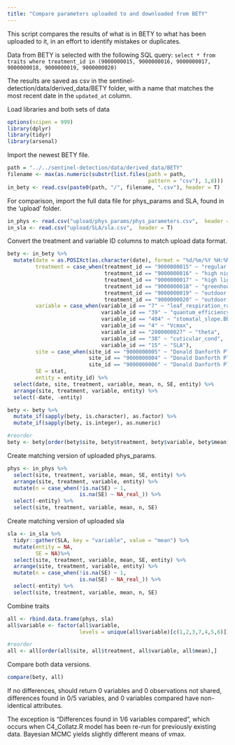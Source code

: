 ```yaml
---
title: "Compare parameters uploaded to and downloaded from BETY"
---
```

  
This script compares the results of what is in BETY to what has been uploaded to it, in an effort to identify mistakes or duplicates. 

Data from BETY is selected with the following SQL query: `select * from traits where treatment_id in (9000000015, 9000000016, 9000000017, 9000000018, 9000000019, 9000000020)`

The results are saved as csv in the sentinel-detection/data/derived_data/BETY folder, with a name that matches the most recent date in the `updated_at` column. 

Load libraries and both sets of data
```r
options(scipen = 999)
library(dplyr)
library(tidyr)
library(arsenal)
```

Import the newest BETY file.  
```r
path = "../../sentinel-detection/data/derived_data/BETY"
filename <- max(as.numeric(substr(list.files(path = path,
                                             pattern = "csv"), 1,8)))
in_bety <- read.csv(paste0(path, "/", filename, ".csv"), header = T)
```

For comparison, import the full data file for phys_params and SLA, found in the 'upload' folder.
```r
in_phys <- read.csv("upload/phys_params/phys_parameters.csv",  header = T)
in_sla <- read.csv("upload/SLA/sla.csv",  header = T)
```

Convert the treatment and variable ID columns to match upload data format. 
```r
bety <- in_bety %>% 
  mutate(date = as.POSIXct(as.character(date), format = "%d/%m/%Y %H:%M:%S"),
         treatment = case_when(treatment_id == "9000000015" ~ "regular night temperature",
                               treatment_id == "9000000016" ~ "high night temperature",
                               treatment_id == "9000000017" ~ "high light",
                               treatment_id == "9000000018" ~ "greenhouse",
                               treatment_id == "9000000019" ~ "outdoor 5 cm density",
                               treatment_id == "9000000020" ~ "outdoor JollyG soil"),
         variable = case_when(variable_id == "7" ~ "leaf_respiration_rate_m2",
                              variable_id == "39" ~ "quantum_efficiency",
                              variable_id == "404" ~ "stomatal_slope.BB",
                              variable_id == "4" ~ "Vcmax",
                              variable_id == "2000000027" ~ "theta",
                              variable_id == "38" ~ "cuticular_cond",
                              variable_id == "15" ~ "SLA"),
         site = case_when(site_id == "9000000005" ~ "Donald Danforth Plant Science Center Greenhouse",
                          site_id == "9000000004" ~ "Donald Danforth Plant Science Center Growth Chamber",
                          site_id == "9000000006" ~ "Donald Danforth Plant Science Center Outdoor"),
         SE = stat,
         entity = entity_id) %>% 
  select(date, site, treatment, variable, mean, n, SE, entity) %>%
  arrange(site, treatment, variable, entity) %>%
  select(-date, -entity) 

bety <- bety %>%
  mutate_if(sapply(bety, is.character), as.factor) %>%
  mutate_if(sapply(bety, is.integer), as.numeric)

#reorder
bety <- bety[order(bety$site, bety$treatment, bety$variable, bety$mean),]
```

Create matching version of uploaded phys_params. 
```r
phys <- in_phys %>%
  select(site, treatment, variable, mean, SE, entity) %>%
  arrange(site, treatment, variable, entity) %>%
  mutate(n = case_when(!is.na(SE) ~ 1,
                       is.na(SE) ~ NA_real_)) %>%
  select(-entity) %>%
  select(site, treatment, variable, mean, n, SE)
```

Create matching version of uploaded sla 
```r
sla <- in_sla %>%
  tidyr::gather(SLA, key = "variable", value = "mean") %>%
  mutate(entity = NA, 
         SE = NA)%>%
  select(site, treatment, variable, mean, SE, entity) %>%
  arrange(site, treatment, variable, entity) %>%
  mutate(n = case_when(!is.na(SE) ~ 1,
                       is.na(SE) ~ NA_real_)) %>%
  select(-entity) %>%
  select(site, treatment, variable, mean, n, SE)
```

Combine traits
```r
all <- rbind.data.frame(phys, sla)
all$variable <- factor(all$variable, 
                       levels = unique(all$variable)[c(1,2,3,7,4,5,6)])

#reorder
all <- all[order(all$site, all$treatment, all$variable, all$mean),]
```

Compare both data versions. 
```r
compare(bety, all)
```

If no differences, should return 0 variables and 0 observations not shared, differences found in 0/5 variables, and 0 variables compared have non-identical attributes. 

The exception is "Differences found in 1/6 variables compared", which occurs when C4_Collatz.R model has been re-run for previously existing data. Bayesian MCMC yields slightly different means of vmax. 